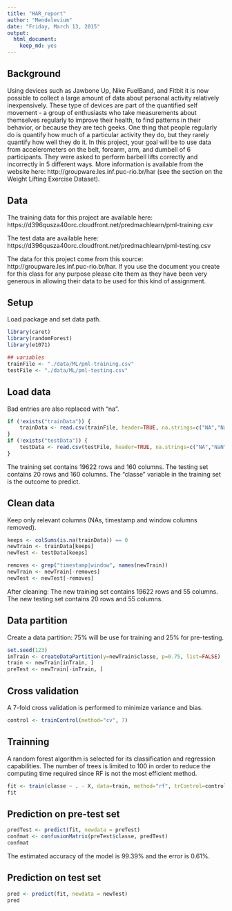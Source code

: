 ```yaml
---
title: "HAR_report"
author: "Mendelevium"
date: "Friday, March 13, 2015"
output:
  html_document:
    keep_md: yes
---
```


## Background
Using devices such as Jawbone Up, Nike FuelBand, and Fitbit it is now possible to collect a large amount of data about personal activity relatively inexpensively. These type of devices are part of the quantified self movement - a group of enthusiasts who take measurements about themselves regularly to improve their health, to find patterns in their behavior, or because they are tech geeks. One thing that people regularly do is quantify how much of a particular activity they do, but they rarely quantify how well they do it. In this project, your goal will be to use data from accelerometers on the belt, forearm, arm, and dumbell of 6 participants. They were asked to perform barbell lifts correctly and incorrectly in 5 different ways. More information is available from the website here: http://groupware.les.inf.puc-rio.br/har (see the section on the Weight Lifting Exercise Dataset).

## Data
The training data for this project are available here: 
https://d396qusza40orc.cloudfront.net/predmachlearn/pml-training.csv

The test data are available here: 
https://d396qusza40orc.cloudfront.net/predmachlearn/pml-testing.csv

The data for this project come from this source: http://groupware.les.inf.puc-rio.br/har. If you use the document you create for this class for any purpose please cite them as they have been very generous in allowing their data to be used for this kind of assignment. 

## Setup
Load package and set data path.
```r
library(caret)
library(randomForest)
library(e1071)

## variables
trainFile <- "./data/ML/pml-training.csv"
testFile <- "./data/ML/pml-testing.csv"
```

## Load data 
Bad entries are also replaced  with "na".
```r
if (!exists("trainData")) {
    trainData <- read.csv(trainFile, header=TRUE, na.strings=c("NA","NaN", " ",""))
}
if (!exists("testData")) {
    testData <- read.csv(testFile, header=TRUE, na.strings=c("NA","NaN", " ",""))
}
```
The training set contains 19622 rows and 160 columns. 
The testing set contains 20 rows and 160 columns. 
The "classe" variable in the training set is the outcome to predict.

## Clean data 
Keep only relevant columns (NAs, timestamp and window columns removed).
```r
keeps <- colSums(is.na(trainData)) == 0
newTrain <- trainData[keeps]
newTest <- testData[keeps]

removes <- grep("timestamp|window", names(newTrain))
newTrain <- newTrain[-removes]
newTest <- newTest[-removes]
```
After cleaning:
The new training set contains 19622 rows and 55 columns. 
The new testing set contains 20 rows and 55 columns. 

## Data partition
Create a data partition: 75% will be use for training and 25% for pre-testing.
```r
set.seed(123)
inTrain <- createDataPartition(y=newTrain$classe, p=0.75, list=FALSE)
train <- newTrain[inTrain, ]
preTest <- newTrain[-inTrain, ]
```

## Cross validation
A 7-fold cross validation is performed to minimize variance and bias.
```r
control <- trainControl(method="cv", 7)
```

## Trainning
A random forest algorithm is selected for its classification and regression capabilities. The number of trees is limited to 100 in order to reduce the computing time required since RF is not the most efficient method.
```r
fit <- train(classe ~ . - X, data=train, method="rf", trControl=control, ntree=100)
fit
```

## Prediction on pre-test set
```r
predTest <- predict(fit, newdata = preTest)
confmat <- confusionMatrix(preTest$classe, predTest)
confmat
```
The estimated accuracy of the model is 99.39% and the error is 0.61%.

## Prediction on test set
```r
pred <- predict(fit, newdata = newTest)
pred
```

